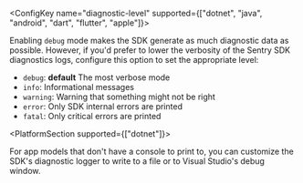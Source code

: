<ConfigKey name="diagnostic-level" supported={["dotnet", "java", "android", "dart", "flutter", "apple"]}>

Enabling `debug` mode makes the SDK generate as much diagnostic data as possible. However, if you'd prefer to lower the verbosity of the Sentry SDK diagnostics logs, configure this option to set the appropriate level:

- `debug`: **default** The most verbose mode
- `info`: Informational messages
- `warning`: Warning that something might not be right
- `error`: Only SDK internal errors are printed
- `fatal`: Only critical errors are printed

<PlatformSection supported={["dotnet"]}>

For app models that don't have a console to print to, you can <PlatformLink to="/configuration/diagnostic-logger/">customize the SDK's diagnostic logger</PlatformLink> to write to a file or to Visual Studio's debug window.

</PlatformSection>

</ConfigKey>
